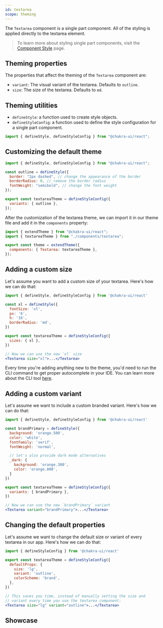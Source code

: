 ```yaml
---
id: textarea
scope: theming
---
```


The `Textarea` component is a single part component. All of the styling is applied directly to the textarea element.

> To learn more about styling single part components, visit the
> [Component Style](/docs/styled-system/component-style#styling-single-part-components)
> page.

## Theming properties

The properties that affect the theming of the `Textarea` component are:

- `variant`: The visual variant of the textarea. Defaults to `outline`.
- `size`: The size of the textarea. Defaults to `md`.

## Theming utilities

- `defineStyle`: a function used to create style objects.
- `defineStyleConfig`: a function used to define the style configuration for a
  single part component.

```jsx live=false
import { defineStyle, defineStyleConfig } from "@chakra-ui/react";
```

## Customizing the default theme

```jsx live=false
import { defineStyle, defineStyleConfig } from "@chakra-ui/react";

const outline = defineStyle({
  border: "2px dashed", // change the appearance of the border
  borderRadius: 0, // remove the border radius
  fontWeight: "semibold", // change the font weight
});

export const textareaTheme = defineStyleConfig({
  variants: { outline },
});
```

After the customization of the textarea theme, we can import it in our theme file and add
it in the `components` property:

```jsx live=false
import { extendTheme } from "@chakra-ui/react";
import { textareaTheme } from "./components/textarea";

export const theme = extendTheme({
  components: { Textarea: textareaTheme },
});
```

## Adding a custom size

Let's assume you want to add a custom size of your textarea. Here's how we can do that:

```jsx live=false
import { defineStyle, defineStyleConfig } from '@chakra-ui/react'

const xl = defineStyle({
  fontSize: 'xl',
  px: '6',
  h: '16',
  borderRadius: 'md',
})

export const textareaTheme = defineStyleConfig({
  sizes: { xl },
})

// Now we can use the new `xl` size
<Textarea size="xl">...</Textarea>
```

Every time you're adding anything new to the theme, you'd need to run the CLI
command to get proper autocomplete in your IDE. You can learn more about the CLI
tool [here](/docs/styled-system/cli).

## Adding a custom variant

Let's assume we want to include a custom branded variant. Here's how we can do
that:

```jsx live=false
import { defineStyle, defineStyleConfig } from '@chakra-ui/react'

const brandPrimary = defineStyle({
  background: 'orange.500',
  color: 'white',
  fontFamily: 'serif',
  fontWeight: 'normal',

  // let's also provide dark mode alternatives
  _dark: {
    background: 'orange.300',
    color: 'orange.800',
  }
})

export const textareaTheme = defineStyleConfig({
  variants: { brandPrimary },
})

// Now we can use the new `brandPrimary` variant
<Textarea variant="brandPrimary">...</Textarea>
```

## Changing the default properties

Let's assume we want to change the default size or variant of
every textarea in our app. Here's how we can do that:

```jsx live=false
import { defineStyleConfig } from '@chakra-ui/react'

export const textareaTheme = defineStyleConfig({
  defaultProps: {
    size: 'lg',
    variant: 'outline',
    colorScheme: 'brand',
  },
})

// This saves you time, instead of manually setting the size and
// variant every time you use the textarea component:
<Textarea size="lg" variant="outline">...</Textarea>
```

## Showcase

<!--
  App,
  Index,
  TextareaTheme,
} from 'configs/sandpack-contents/component-theming/textarea'

<SandpackEmbed
  files={{
    '/theme/components/Textarea.ts': TextareaTheme,
    '/App.tsx': App,
    '/index.tsx': {
      code: Index,
      hidden: true,
    },
  }}
  dependencies={{
    'react-icons': '^4.4.0',
  }}
/> -->
